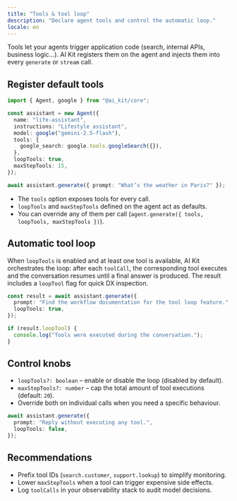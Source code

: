 ```yaml
---
title: "Tools & tool loop"
description: "Declare agent tools and control the automatic loop."
locale: en
---
```


Tools let your agents trigger application code (search, internal APIs, business logic…). AI Kit registers them on the agent and injects them into every `generate` or `stream` call.

## Register default tools

```ts
import { Agent, google } from "@ai_kit/core";

const assistant = new Agent({
  name: "life-assistant",
  instructions: "Lifestyle assistant",
  model: google("gemini-2.5-flash"),
  tools: {
    google_search: google.tools.googleSearch({}),
  },
  loopTools: true,
  maxStepTools: 15,
});

await assistant.generate({ prompt: "What’s the weather in Paris?" });
```

- The `tools` option exposes tools for every call.
- `loopTools` and `maxStepTools` defined on the agent act as defaults.
- You can override any of them per call (`agent.generate({ tools, loopTools, maxStepTools })`).

## Automatic tool loop

When `loopTools` is enabled and at least one tool is available, AI Kit orchestrates the loop: after each `toolCall`, the corresponding tool executes and the conversation resumes until a final answer is produced. The result includes a `loopTool` flag for quick DX inspection.

```ts
const result = await assistant.generate({
  prompt: "Find the workflow documentation for the tool loop feature.",
  loopTools: true,
});

if (result.loopTool) {
  console.log("Tools were executed during the conversation.");
}
```

## Control knobs

- `loopTools?: boolean` – enable or disable the loop (disabled by default).
- `maxStepTools?: number` – cap the total amount of tool executions (default: `20`).
- Override both on individual calls when you need a specific behaviour.

```ts
await assistant.generate({
  prompt: "Reply without executing any tool.",
  loopTools: false,
});
```

## Recommendations

- Prefix tool IDs (`search.customer`, `support.lookup`) to simplify monitoring.
- Lower `maxStepTools` when a tool can trigger expensive side effects.
- Log `toolCalls` in your observability stack to audit model decisions.
